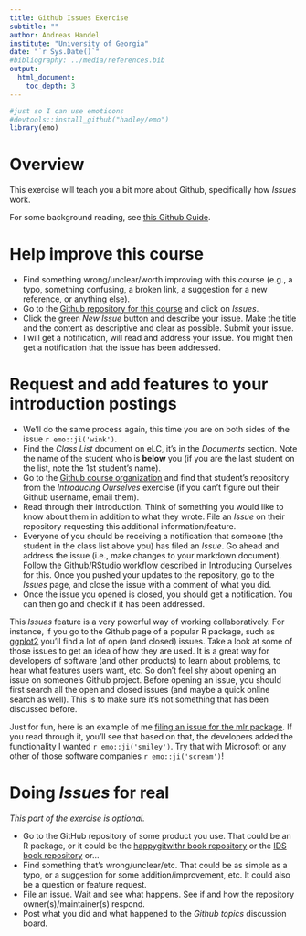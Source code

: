 ---
title: Github Issues Exercise
subtitle: ""
author: Andreas Handel
institute: "University of Georgia"
date: "`r Sys.Date()`"
#bibliography: ../media/references.bib
output: 
  html_document:
    toc_depth: 3
---


```{r, echo = FALSE}
#just so I can use emoticons
#devtools::install_github("hadley/emo")
library(emo)
```

# Overview

This exercise will teach you a bit more about Github, specifically how _Issues_ work. 

For some background reading, see [this Github Guide](https://guides.github.com/features/issues/).

# Help improve this course

* Find something wrong/unclear/worth improving with this course (e.g., a typo, something confusing, a broken link, a suggestion for a new reference, or anything else).
* Go to the [Github repository for this course](https://github.com/andreashandel/MADAcourse) and click on _Issues_.
* Click the green _New Issue_ button and describe your issue. Make the title and the content as descriptive and clear as possible. Submit your issue.
* I will get a notification, will read and address your issue. You might then get a notification that the issue has been addressed.


# Request and add features to your introduction postings

* We'll do the same process again, this time you are on both sides of the issue `r emo::ji('wink')`.
* Find the _Class List_ document on eLC, it's in the _Documents_ section. Note the name of the student who is __below__ you (if you are the last student on the list, note the 1st student's name). 
* Go to the [Github course organization](https://github.com/epid8060fall2019) and find that student's repository from the _Introducing Ourselves_ exercise (if you can't figure out their Github username, email them).
* Read through their introduction. Think of something you would like to know about them in addition to what they wrote. File an _Issue_ on their repository requesting this additional information/feature. 
* Everyone of you should be receiving a notification that someone (the student in the class list above you) has filed an _Issue_. Go ahead and address the issue (i.e., make changes to your markdown document). Follow the Github/RStudio workflow described in [Introducing Ourselves](./Exercise_Introducing_Ourselves.html) for this. Once you pushed your updates to the repository, go to the _Issues_ page, and close the issue with a comment of what you did.
* Once the issue you opened is closed, you should get a notification. You can then go and check if it has been addressed.

This _Issues_ feature is a very powerful way of working collaboratively. For instance, if you go to the Github page of a popular R package, such as [ggplot2](https://github.com/tidyverse/ggplot2) you'll find a lot of open (and closed) issues. Take a look at some of those issues to get an idea of how they are used. It is a great way for developers of software (and other products) to learn about problems, to hear what features users want, etc. So don't feel shy about opening an issue on someone's Github project. Before opening an issue, you should first search all the open and closed issues (and maybe a quick online search as well). This is to make sure it's not something that has been discussed before. 

Just for fun, here is an example of me [filing an issue for the mlr package](https://github.com/mlr-org/mlr/issues/837). If you read through it, you'll see that based on that, the developers added the functionality I wanted `r emo::ji('smiley')`. Try that with Microsoft or any other of those software companies `r emo::ji('scream')`!


# Doing _Issues_ for real

_This part of the exercise is optional._

* Go to the GitHub repository of some product you use. That could be an R package, or it could be the [happygitwithr book repository](https://github.com/jennybc/happy-git-with-r) or the [IDS book repository](https://github.com/rafalab/dsbook) or...
* Find something that's wrong/unclear/etc. That could be as simple as a typo, or a suggestion for some addition/improvement, etc. It could also be a question or feature request.
* File an issue. Wait and see what happens. See if and how the repository owner(s)/maintainer(s) respond.
* Post what you did and what happened to the _Github topics_ discussion board.

